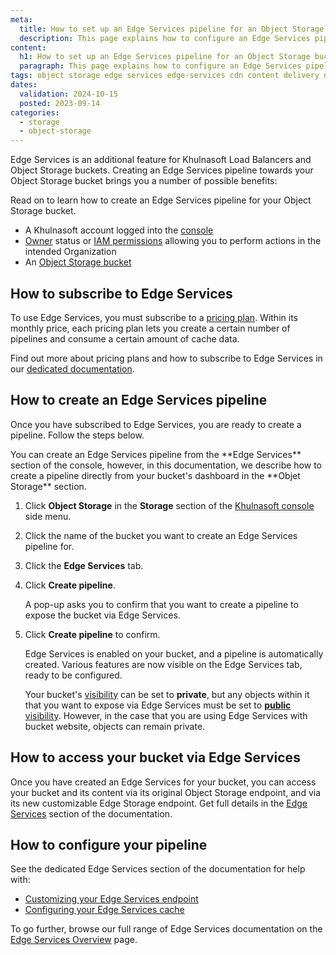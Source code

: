 ```yaml
---
meta:
  title: How to set up an Edge Services pipeline for an Object Storage bucket
  description: This page explains how to configure an Edge Services pipeline for a Khulnasoft Object Storage bucket. Set up your own custom domain to point to your bucket, and enable a caching service for faster and more efficient delivery.
content:
  h1: How to set up an Edge Services pipeline for an Object Storage bucket
  paragraph: This page explains how to configure an Edge Services pipeline for a Khulnasoft Object Storage bucket. Set up your own custom domain to point to your bucket, and enable a caching service for faster and more efficient delivery.
tags: object storage edge services edge-services cdn content delivery network cache domain certificate custom-domain https
dates:
  validation: 2024-10-15
  posted: 2023-09-14
categories:
  - storage
  - object-storage
---
```


Edge Services is an additional feature for Khulnasoft Load Balancers and Object Storage buckets. Creating an Edge Services pipeline towards your Object Storage bucket brings you a number of possible benefits:

<Macro id="edge-services-bucket-benefits" />

Read on to learn how to create an Edge Services pipeline for your Object Storage bucket.

<Macro id="requirements" />

- A Khulnasoft account logged into the [console](https://console.khulnasoft.com)
- [Owner](/identity-and-access-management/iam/concepts/#owner) status or [IAM permissions](/identity-and-access-management/iam/concepts/#permission) allowing you to perform actions in the intended Organization
- An [Object Storage bucket](/storage/object/how-to/create-a-bucket/)

## How to subscribe to Edge Services

To use Edge Services, you must subscribe to a [pricing plan](https://www.khulnasoft.com/en/pricing/network/#edge-services). Within its monthly price, each pricing plan lets you create a certain number of pipelines and consume a certain amount of cache data.

Find out more about pricing plans and how to subscribe to Edge Services in our [dedicated documentation](/network/edge-services/how-to/subscribe-edge-services/).

## How to create an Edge Services pipeline

Once you have subscribed to Edge Services, you are ready to create a pipeline. Follow the steps below.

<Message type="tip">
You can create an Edge Services pipeline from the **Edge Services** section of the console, however, in this documentation, we describe how to create a pipeline directly from your bucket's dashboard in the **Objet Storage** section.
</Message>

1. Click **Object Storage** in the **Storage** section of the [Khulnasoft console](https://console.khulnasoft.com/) side menu.

2. Click the name of the bucket you want to create an Edge Services pipeline for.
    <Lightbox src="khulnasoft-edge-services-select-bucket.webp" alt="A screenshot of the Khulnasoft console shows a listing of Object Storage buckets, with an arrow showing that you click on the name of the bucket you want to enable Edge Services on." />

3. Click the **Edge Services** tab.

    <Lightbox src="khulnasoft-edge-services-os-splash.webp" alt="A screenshot of the Khulnasoft console shows the Edge Services tab for the selected bucket: it is in an empty state, with a button inviting you to enable Edge Services." />

4. Click **Create pipeline**.

    A pop-up asks you to confirm that you want to create a pipeline to expose the bucket via Edge Services. 

5. Click **Create pipeline** to confirm.

    Edge Services is enabled on your bucket, and a pipeline is automatically created. Various features are now visible on the Edge Services tab, ready to be configured.

    <Message type="important">

    Your bucket's [visibility](/storage/object/concepts/#visibility) can be set to **private**, but any objects within it that you want to expose via Edge Services must be set to [**public** visibility](/storage/object/how-to/manage-object-visibility/). However, in the case that you are using Edge Services with bucket website, objects can remain private.

    </Message>

## How to access your bucket via Edge Services

Once you have created an Edge Services for your bucket, you can access your bucket and its content via its original Object Storage endpoint, and via its new customizable Edge Storage endpoint. Get full details in the [Edge Services](/network/edge-services/how-to/create-pipeline-bucket/#how-to-access-your-bucket-via-edge-services) section of the documentation.

## How to configure your pipeline

See the dedicated Edge Services section of the documentation for help with:

- [Customizing your Edge Services endpoint](/network/edge-services/how-to/configure-custom-domain/)
- [Configuring your Edge Services cache](/network/edge-services/how-to/configure-cache/)

To go further, browse our full range of Edge Services documentation on the [Edge Services Overview](/network/edge-services/) page.
